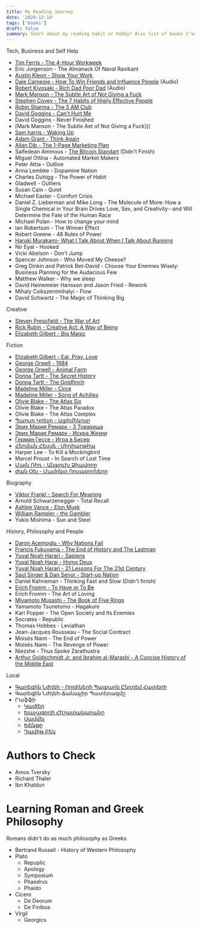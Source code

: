 ```yaml
---
title: My Reading Journey
date: '2024-12-14'
tags: ['books']
draft: false
summary: Short about my reading habit or hobby? Also list of books I've read and I am gonna read
---
```





Tech, Business and Self Help
* [Tim Ferris - The 4-Hour Workweek]()
* Eric Jorgenson - The Almanack Of Naval Ravikant
* [Austin Kleon - Show Your Work]()
* [Dale Carnegie - How To Win Friends and Influence People]() (Audio)
* [Robert Kiyosaki - Rich Dad Poor Dad]() (Audio)
* [Mark Manson - The Subtle Art of Not Giving a Fuck]()
* [Stephen Covey - The 7 Habits of Higjly Effective People]()
* [Robin Sharma - The 5 AM Club]()
* [David Goggins - Can't Hurt Me]()
* David Goggins - Never Finished
* [Mark Manson - The Subtle Aet of Not Giving a Fuck]((
* [Sam harris - Waking Up]()
* [Adam Grant - Think Again]()
* [Allan Dib - The 1-Page Marketing Plan](https://artamuses.vercel.app/blog/the-1-page-marketing-plan-book-review)
* Saifedean Ammous - [The Bitcoin Standart](https://artamuses.vercel.app/blog/the-bitcoin-standard-book-review) (Didn't Finish)
* Miguel Ottina - Automated Market Makers
* Peter Attia - Outlive
* Anna Lembke - Dopamine Nation
* Charles Duhigg - The Power of Habit
* Gladwell - Outliers 
* Susan Cain - Quiet
* Michael Easter - Comfort Crisis
* Daniel Z. Lieberman and Mike Long - The Molecule of More: How a Single Chemical in Your Brain Drives Love, Sex, and Creativity--and Will Determine the Fate of the Human Race
* Michael Polan - How to change your mind 
* Ian Robertson - The Winner Effect
* Robert Greene - 48 Rules of Power
* [Haruki Murakami- What I Talk About When I Talk About Running]()
* Nir Eyal - Hooked
* Vicki Abelson - Don't Jump
* Spencer Johnson - Who Moved My Cheese?
* Greg Dinkin and Patrick Bet-David - Choose Your Enemies Wisely: Business Planning for the Audacious Few
* Matthew Walker - Why we sleep
* David Heinemeier Hansson and Jason Fried - Rework
* Mihaly Csikszentmihalyi - Flow 
* David Schwartz - The Magic of Thinking Big

  
 

Creative
* [Steven Pressfield - The War of Art]()
* [Rick Rubin - Creative Act: A Way of Being]()
* [Elizabeth Gilbert - Big Magic]()

Fiction
* [Elizabeth Gilbert - Eat, Pray, Love]()
* [George Orwell - 1984]()
* [George Orwell - Animal Farm]()
* [Donna Tartt - The Secret History]()
* [Donna Tartt - The Goldfinch]()
* [Madeline Miller - Circe]()
* [Madeline Miller - Song of Achilles]()
* [Olivie Blake - The Atlas Six]()
* Olivie Blake - The Atlas Paradox
* Olivie Blake - The Atlas Complex
* [Պաուլո Կոելյո - Ալքիմիկոսը]()
* [Эрих Мария Ремарк - 3 Товарища]()
* [Эрих Мария Ремарк - Искра Жизни]()
* [Герман Гессе - Игра в Бисер]()
* [Հերման Հեսսե ֊ Սիդհարթհա]()
* Harper Lee - To Kill a Mockingbird
* Marcel Proust - In Search of Lost Time
* [Մայն Ռիդ - Անգլուխ Ձիավորը]()
* [Ժան Օել - Մամոնտ Որսացողները]()


Biography
* [Viktor Frankl - Search For Meaning]()
* Arnold Schwarzenegger -  Total Recall
* [Ashlee Vance - Elon Musk]()
* [William Rampler - the Gambler]()
* Yukio Mishima - Sun and Steel


History, Philosophy and People
* [Daron Acemoglu - Why Nations Fail]()
* [Francis Fukuyama - The End of History and The Lastman]()
* [Yuval Noah Harari - Sapiens]()
* [Yuval Noah Harai - Homo Deus]()
* [Yuval Noah Harari - 21 Lessons For The 21st Century]() 
* [Saul Singer & Dan Senor - Start-up Nation]()
* Daniel Kahneman - Thinking Fast and Slow (Didn't finish)
* [Erich Fromm - To Have or To Be]()
* Erich Fromm - The Art of Loving
* [Miyamoto Musashi - The Book of Five Rings]()
* Yamamoto Tsunetomo - Hagakure
* Karl Popper - The Open Society and Its Enemies
* Socrates - Republic
* Thomas Hobbes - Leviathan
* Jean-Jacques Rousseau - The Social Contract
* Moisés Naim - The End of Power
* Moisés Naim - The Revenge of Power
* Niezshe - Thus Spoke Zarathustra
* [Arthur Goldschmidt Jr. and Ibrahim al-Marashi - A Concise History of the Middle East]()




Local
* [Գարեգին Նժդեհ - Որդիների Պայքարն Ընդդեմ Հայրերի]()
* Գարեգին Նժդեհ֊Ճանաչիր Պատերազմը 
* Րաֆֆի
    * [Կայծեր]()
    * [Խաչագողի Հիշատակարանը]()
    * [Սամվել]()
    * [Խենթը]()
    * [Դավիթ Բեկ]()
  

# Authors to Check
* Amos Tversky
* Richard Thaler
* Ibn Khaldun

# Learning Roman and Greek Philosophy
Romans didn't do as much philosophy as Greeks

* Bertrand Russell - History of Western Philosophy
* Plato
     * Repuplic
     * Apology
     * Symposium
     * Phaedrus
     * Phaido
* Cicero
   * De Deorum
   * De Finibus
* Virgil
   * Georgics

